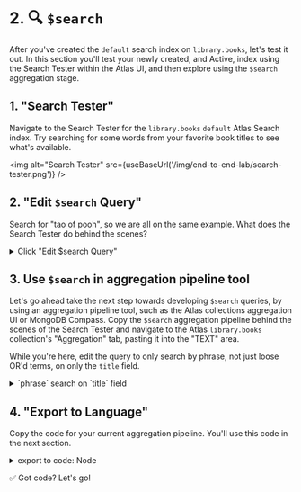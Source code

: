 
# 2. 🔍 `$search`

After you've created the `default` search index on `library.books`, let's test it out. In this section you'll
test your newly created, and Active, index using the Search Tester within the Atlas UI, and then explore using
the `$search` aggregation stage.

## 1. "Search Tester"

Navigate to the Search Tester for the `library.books` `default` Atlas Search index.  Try searching for some words from
your favorite book titles to see what's available.

<img
    alt="Search Tester"
    src={useBaseUrl('/img/end-to-end-lab/search-tester.png')}
/>

## 2. "Edit `$search` Query"

Search for "tao of pooh", so we are all on the same example.  What does the Search Tester do behind the scenes?

<details>
<summary>Click "Edit $search Query"</summary>
<div>

```js
[
  {
    $search: {
      index: "default",
      text: {
        query: "tao of pooh",
        path: {
          wildcard: "*"
        }
      }
    }
  }
]
```
:::caution

Two things about this query:
* The `text` operator will *OR* all of the analyzed `query` terms. _tao OR of OR pooh_
* `path: {wildcard: "*"}` searches against every type matching indexed field.

So this is a pretty heavy query, in terms of broadcasting query terms across your entire corpus. Heavy doesn't necessarily
mean _slow_ as this query will complete in a split fraction of a second, though generally we want to craft queries in 
a more nuanced, domain and user aware, fashion to improve both precision and recall, leveraging innate relevancy ranking,
and fine-tuned scoring controls. For example, in this case we probably don't really want to match documents that match only
because they have the word "of" indexed in any textual field. Interestingly, the best book for our query does appear first
even with a broadcast, catch-all sort of query. Relevancy for the win here, as documents rank higher when more of the
query terms match. So even with broad queries, relevancy ranking still can do a decent job.

:::

</div>
</details>

## 3. Use `$search` in aggregation pipeline tool

Let's go ahead take the next step towards developing `$search` queries, by using an aggregation pipeline tool, such as
the Atlas collections aggregation UI or MongoDB Compass. Copy the `$search` aggregation pipeline behind the scenes of
the Search Tester and navigate to the Atlas `library.books` collection's "Aggregation" tab, pasting it into the "TEXT" area.

While you're here, edit the query to only search by phrase, not just loose OR'd terms, on only the `title` field.

<details>
<summary>`phrase` search on `title` field</summary>
<div>

```js

[
  {
    $search: {
      index: "default",
      phrase: {
        query: "tao of pooh",
        path: ["title"]
      }
    }
  }
]
```

:::tip

The `phrase` operator first analyzes the `query` text into individual terms, then constructs a query that matches these
terms in consecutive, or close (see _slop_ factor), order. In this case, we match those three consecutive words, "tao of pooh",
in the `title` field. Note how the results are in pretty decent relevancy order (by title).

:::

</div>
</details>

## 4. "Export to Language"

Copy the code for your current aggregation pipeline.  You'll use this code in the next section.

<details>
<summary>export to code: Node</summary>
<div>

```js
[
  {
    '$search': {
      'index': 'default', 
      'phrase': {
        'query': 'tao of pooh', 
        'path': [
          'title'
        ]
      }
    }
  }
]
```
</div>
</details>

✅ Got code? Let's go!